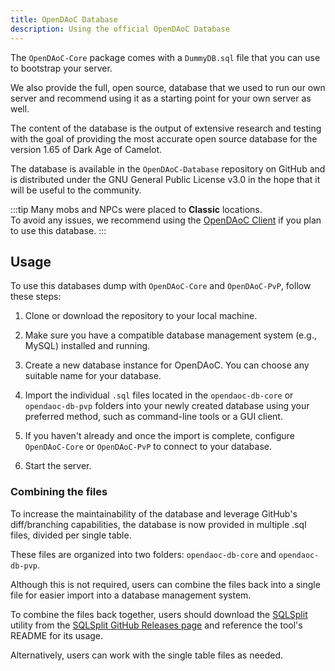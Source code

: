 ```yaml
---
title: OpenDAoC Database
description: Using the official OpenDAoC Database
---
```




The `OpenDAoC-Core` package comes with a `DummyDB.sql` file that you can use to bootstrap your server.

We also provide the full, open source, database that we used to run our own server and recommend using it as a starting point for your own server as well.

The content of the database is the output of extensive research and testing with the goal of providing the most accurate open source database for the version 1.65 of Dark Age of Camelot.

The database is available in the `OpenDAoC-Database` repository on GitHub and is distributed under the GNU General Public License v3.0 in the hope that it will be useful to the community.

<LinkCard
	title="OpenDAoC-Database on GitHub"
    description="The official OpenDAoC Database on GitHub"
	href="https://github.com/OpenDAoC/OpenDAoC-Database"
/>

:::tip
Many mobs and NPCs were placed to **Classic** locations.  
To avoid any issues, we recommend using the [OpenDAoC Client][1] if you plan to use this database.
:::


## Usage

To use this databases dump with `OpenDAoC-Core` and `OpenDAoC-PvP`, follow these steps:

1.  Clone or download the repository to your local machine.
    
2.  Make sure you have a compatible database management system (e.g., MySQL) installed and running.
    
3.  Create a new database instance for OpenDAoC. You can choose any suitable name for your database.
    
4.  Import the individual `.sql` files located in the `opendaoc-db-core` or `opendaoc-db-pvp` folders into your newly created database using your preferred method, such as command-line tools or a GUI client.
    
5.  If you haven't already and once the import is complete, configure `OpenDAoC-Core` or `OpenDAoC-PvP` to connect to your database. 
    
6.  Start the server.


### Combining the files
To increase the maintainability of the database and leverage GitHub's diff/branching capabilities, the database is now provided in multiple .sql files, divided per single table.

These files are organized into two folders: `opendaoc-db-core` and `opendaoc-db-pvp`.

Although this is not required, users can combine the files back into a single file for easier import into a database management system.

To combine the files back together, users should download the [SQLSplit][2] utility from the [SQLSplit GitHub Releases page][3] and reference the tool's README for its usage.

Alternatively, users can work with the single table files as needed.

[1]: /docs/client
[2]: https://github.com/claitz/SQLSplit
[3]: https://github.com/claitz/SQLSplit/releases